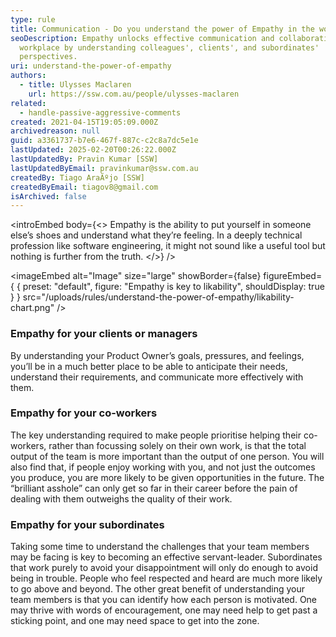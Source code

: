 ```yaml
---
type: rule
title: Communication - Do you understand the power of Empathy in the workplace?
seoDescription: Empathy unlocks effective communication and collaboration in the
  workplace by understanding colleagues', clients', and subordinates'
  perspectives.
uri: understand-the-power-of-empathy
authors:
  - title: Ulysses Maclaren
    url: https://ssw.com.au/people/ulysses-maclaren
related:
  - handle-passive-aggressive-comments
created: 2021-04-15T19:05:09.000Z
archivedreason: null
guid: a3361737-b7e6-467f-887c-c2c8a7dc5e1e
lastUpdated: 2025-02-20T00:26:22.000Z
lastUpdatedBy: Pravin Kumar [SSW]
lastUpdatedByEmail: pravinkumar@ssw.com.au
createdBy: Tiago AraÃºjo [SSW]
createdByEmail: tiagov8@gmail.com
isArchived: false
---
```

<introEmbed
  body={<>
Empathy is the ability to put yourself in someone else’s shoes and understand what they’re feeling. In a deeply technical profession like software engineering, it might not sound like a useful tool but nothing is further from the truth.
  </>}
/>

<imageEmbed
  alt="Image"
  size="large"
  showBorder={false}
  figureEmbed={ {
    preset: "default",
    figure: "Empathy is key to likability",
    shouldDisplay: true
  } }
  src="/uploads/rules/understand-the-power-of-empathy/likability-chart.png"
/>

### Empathy for your clients or managers

By understanding your Product Owner’s goals, pressures, and feelings, you’ll be in a much better place to be able to anticipate their needs, understand their requirements, and communicate more effectively with them.

### Empathy for your co-workers

The key understanding required to make people prioritise helping their co-workers, rather than focussing solely on their own work, is that the total output of the team is more important than the output of one person. You will also find that, if people enjoy working with you, and not just the outcomes you produce, you are more likely to be given opportunities in the future. The “brilliant asshole” can only get so far in their career before the pain of dealing with them outweighs the quality of their work.

### Empathy for your subordinates

Taking some time to understand the challenges that your team members may be facing is key to becoming an effective servant-leader. Subordinates that work purely to avoid your disappointment will only do enough to avoid being in trouble. People who feel respected and heard are much more likely to go above and beyond.
The other great benefit of understanding your team members is that you can identify how each person is motivated. One may thrive with words of encouragement, one may need help to get past a sticking point, and one may need space to get into the zone.
